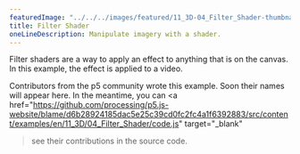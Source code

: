 ---
featuredImage: "../../../images/featured/11_3D-04_Filter_Shader-thumbnail.png"
title: Filter Shader
oneLineDescription: Manipulate imagery with a shader.
---

Filter shaders are a way to apply an effect to anything that
is on the canvas. In this example, the effect is applied to a video.

Contributors from the p5 community wrote this example. Soon their names will 
appear here. In the meantime, you can 
<a 
href="https://github.com/processing/p5.js-website/blame/d6b28924185dac5e25c39cd0fc2fc4a1f6392883/src/content/examples/en/11_3D/04_Filter_Shader/code.js" target="_blank"
>see their contributions in the source code</a>.